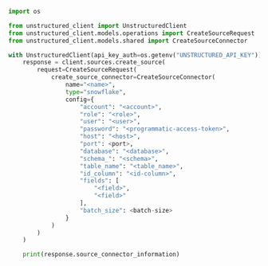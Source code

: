 ```python Python SDK
import os

from unstructured_client import UnstructuredClient
from unstructured_client.models.operations import CreateSourceRequest
from unstructured_client.models.shared import CreateSourceConnector

with UnstructuredClient(api_key_auth=os.getenv("UNSTRUCTURED_API_KEY")) as client:
    response = client.sources.create_source(
        request=CreateSourceRequest(
            create_source_connector=CreateSourceConnector(
                name="<name>",
                type="snowflake",
                config={
                    "account": "<account>",
                    "role": "<role>",
                    "user": "<user>",
                    "password": "<programmatic-access-token>",
                    "host": "<host>",
                    "port": <port>,
                    "database": "<database>",
                    "schema_": "<schema>",
                    "table_name": "<table_name>",
                    "id_column": "<id-column>",
                    "fields": [
                        "<field>",
                        "<field>"
                    ],
                    "batch_size": <batch-size> 
                }
            )
        )
    )

    print(response.source_connector_information)
```